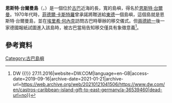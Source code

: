 {{Expand language|1=en|time=2021-01-15T10:03:05+00:00}}
{{Infobox islands
| name       = 恩斯特·台爾曼島
| image_name       = 
| image_caption    = 
| image_size       =
| map = Cuba
| map_caption = 
| native_name      =
| native_name_link =
| nickname         =
| location         = 卡鬆內斯灣
| coordinates      = 
| archipelago      = 
| total_islands    =
| major_islands    =
| area_km2         = 7.0
| highest_mount    = 
| elevation_ft     = 
| country          = {{CUB}}
| country admin divisions title     = [[古巴行政区划|省份]]
| country admin divisions           = [[馬坦薩斯省|馬坦薩斯省]]
| country 1                         = 
| country admin divisions title 1   = 
| country admin divisions 1         = 
| country 2                         = {{DDR}}
| country 2 admin divisions title   = [[德意志民主共和國行政區劃|區]]
| country 2 admin divisions         = 無（[[非建制地區|非建制地區]]）
| country 2 capital city            = [[東柏林|東柏林]]
| country 2 largest city            = [[東柏林|東柏林]]
| country_largest_city_population   = 
| country_leader_title              =
| country_leader_name               =
| population       = 0人
| population_as_of = 2016
| density_km2      = 
| ethnic_groups    =
| additional_info  =
}}
{{OSM Location map
| coord = {{coord|22|08|00|N|81|26|00|W}}
|  zoom =            10
| width =            258
| height =           300
| caption =          從地圖可見恩斯特·台爾曼島位於[[古巴|古巴]]的西南海岸
| mark-coord =       {{coord|22.033333|-81.4}} T
|      label =       恩斯特·台爾曼島
| label-color=       black
|  label-pos =       top
| mark-title =       恩斯特·台爾曼島
| mark-image =       <!-- | these are only used within the full screen linked page -->
| mark-description = <!-- | -->
}}
'''恩斯特·台爾曼島'''（{{lang-de|Ernst-Thälmann-Insel}}，{{lang-es|'''Cayo Ernesto Thaelmann'''，'''Cayo Blanco del Sur'''}}）是一個位於[[古巴|古巴]]近海的長{{cvt|15|km}}，寬{{cvt|500|m}}的島嶼，得名於[[恩斯特·台爾曼|恩斯特·台爾曼]]。1970年代時，[[菲德爾·卡斯特羅|菲德爾·卡斯特羅]]曾承諾將贈送給[[東德|東德]]一個島嶼，這個島就是恩斯特·台爾曼島，並在[[埃里希·何內克|埃里希·何內克]]訪問古巴時舉辦的移交儀式。但[[兩德統一|兩德統一]]後一家德國報紙試圖進入該島時，被古巴當局告知移交僅具有象徵意義<ref name=":1">{{Cite web|url=https://www.dw.com/en/castros-caribbean-island-gift-to-east-germany/a-36539460|title=Castro's Caribbean island gift to East Germany {{!}} DW {{!}} 27.11.2016|website=DW.COM|language=en-GB|access-date=2019-09-16|archive-date=2021-01-21|archive-url=https://web.archive.org/web/20210121041506/https://www.dw.com/en/castros-caribbean-island-gift-to-east-germany/a-36539460|dead-url=no}}</ref>。
==參考資料==
{{reflist}}
{{coord|22|02|00|N|81|24|00|W|scale:50000_type:isle_region:CU|display=title|name=Cayo Ernesto Thaelmann}}
[[Category:古巴島嶼|Category:古巴島嶼]]